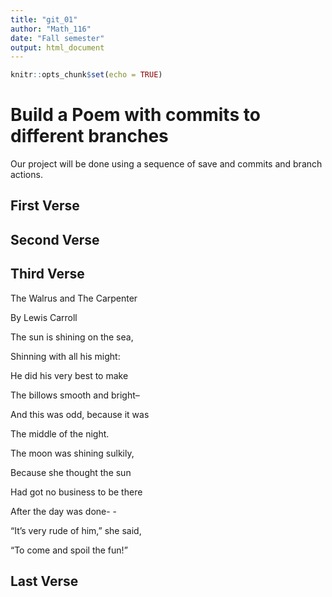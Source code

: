 ```yaml
---
title: "git_01"
author: "Math_116"
date: "Fall semester"
output: html_document
---
```


```r
knitr::opts_chunk$set(echo = TRUE)
```
# Build a Poem with commits to different branches
Our project will be done using a sequence of save and commits and branch actions.
<!-- Do not modify or change any text in "!--" bracketed areas such as this --- these are instructions to
you, if you change any of this the git program will notice it and compromise your git merging strategy !-->

## First Verse 
<!--Put the first five lines of a poem by Lewis Carrol in this section!-->

## Second Verse
<!--Put the first five lines of a poem by Robert Frost here!-->

## Third Verse
<!--Put the first two verses of The Walrus and the Carpenter here!-->

The Walrus and The Carpenter

By Lewis Carroll

The sun is shining on the sea,

Shinning with all his might:

He did his very best to make

The billows smooth and bright--

And this was odd, because it was

The middle of the night.

The moon was shining sulkily,

Because she thought the sun

Had got no business to be there

After the day was done- -

“It’s very rude of him,” she said,

“To come and spoil the fun!” 


## Last Verse
<!--Put a short poem of your choice 8-20 lines,here!-->
